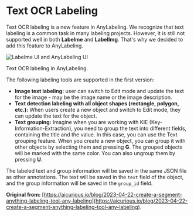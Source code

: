 # Text OCR Labeling

Text OCR labeling is a new feature in AnyLabeling. We recognize that text labeling is a common task in many labeling projects. However, it is still not supported well in both **Labelme** and **LabelImg**. That's why we decided to add this feature to AnyLabeling.

![Labelme UI and AnyLabeling UI](https://aicurious.io/posts-data/2023-04-22-create-a-segment-anything-labeling-tool-any-labeling/anylabeling-ocr.png)

<p className="text-center font-bold">Text OCR labeling in AnyLabeling.</p>

The following labeling tools are supported in the first version:

- **Image text labeling:** user can switch to Edit mode and update the text for the image - may be the image name or the image description.
- **Text detection labeling with all object shapes (rectangle, polygon, etc.):** When users create a new object and switch to Edit mode, they can update the text for the object.
- **Text grouping:** Imagine when you are working with KIE (Key-Information-Extraction), you need to group the text into different fields, containing the title and the value. In this case, you can use the Text grouping feature. When you create a new object, you can group it with other objects by selecting them and pressing **G**. The grouped objects will be marked with the same color. You can also ungroup them by pressing **U**.

The labeled text and group information will be saved in the same JSON file as other annotations. The text will be saved in the `text` field of the object, and the group information will be saved in the `group_id` field.

**Original from:** [https://aicurious.io/blog/2023-04-22-create-a-segment-anything-labeling-tool-any-labeling](https://aicurious.io/blog/2023-04-22-create-a-segment-anything-labeling-tool-any-labeling).
